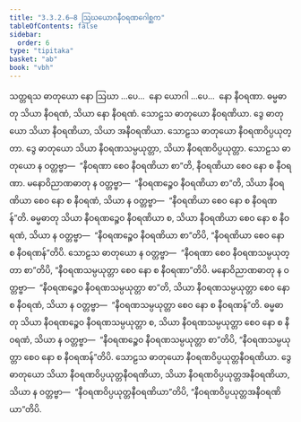 ```yaml
---
title: "3.3.2.6–8 ဩဃယောဂနီဝရဏဂေါစ္ဆက"
tableOfContents: false
sidebar:
  order: 6
type: "tipitaka"
basket: "ab"
book: "vbh"
---
```



<DynamicBreadcrumb />

<Paragraph number="699" book="vbh">
သတ္တရသ ဓာတုယော နော ဩဃာ …ပေ…  နော ယောဂါ …ပေ…  နော နီဝရဏာ. ဓမ္မဓာတု သိယာ နီဝရဏံ, သိယာ နော နီဝရဏံ. သောဠသ ဓာတုယော နီဝရဏိယာ. ဒွေ ဓာတုယော သိယာ နီဝရဏိယာ, သိယာ အနီဝရဏိယာ. သောဠသ ဓာတုယော နီဝရဏဝိပ္ပယုတ္တာ. ဒွေ ဓာတုယော သိယာ နီဝရဏသမ္ပယုတ္တာ, သိယာ နီဝရဏဝိပ္ပယုတ္တာ. သောဠသ ဓာတုယော န ဝတ္တဗ္ဗာ—  “နီဝရဏာ စေဝ နီဝရဏိယာ စာ”တိ, နီဝရဏိယာ စေဝ နော စ နီဝရဏာ. မနောဝိညာဏဓာတု န ဝတ္တဗ္ဗာ—  “နီဝရဏဉ္စေဝ နီဝရဏိယာ စာ”တိ, သိယာ နီဝရဏိယာ စေဝ နော စ နီဝရဏံ, သိယာ န ဝတ္တဗ္ဗာ—  “နီဝရဏိယာ စေဝ နော စ နီဝရဏန်”တိ. ဓမ္မဓာတု သိယာ နီဝရဏဉ္စေဝ နီဝရဏိယာ စ, သိယာ နီဝရဏိယာ စေဝ နော စ နီဝရဏံ, သိယာ န ဝတ္တဗ္ဗာ—  “နီဝရဏဉ္စေဝ နီဝရဏိယာ စာ”တိပိ, “နီဝရဏိယာ စေဝ နော စ နီဝရဏန်”တိပိ. သောဠသ ဓာတုယော န ဝတ္တဗ္ဗာ—  “နီဝရဏာ စေဝ နီဝရဏသမ္ပယုတ္တာ စာ”တိပိ, “နီဝရဏသမ္ပယုတ္တာ စေဝ နော စ နီဝရဏာ”တိပိ. မနောဝိညာဏဓာတု န ဝတ္တဗ္ဗာ—  “နီဝရဏဉ္စေဝ နီဝရဏသမ္ပယုတ္တာ စာ”တိ, သိယာ နီဝရဏသမ္ပယုတ္တာ စေဝ နော စ နီဝရဏံ, သိယာ န ဝတ္တဗ္ဗာ—  “နီဝရဏသမ္ပယုတ္တာ စေဝ နော စ နီဝရဏန်”တိ. ဓမ္မဓာတု သိယာ နီဝရဏဉ္စေဝ နီဝရဏသမ္ပယုတ္တာ စ, သိယာ နီဝရဏသမ္ပယုတ္တာ စေဝ နော စ နီဝရဏံ, သိယာ န ဝတ္တဗ္ဗာ—  “နီဝရဏဉ္စေဝ နီဝရဏသမ္ပယုတ္တာ စာ”တိပိ, “နီဝရဏသမ္ပယုတ္တာ စေဝ နော စ နီဝရဏန်”တိပိ. သောဠသ ဓာတုယော နီဝရဏဝိပ္ပယုတ္တနီဝရဏိယာ. ဒွေ ဓာတုယော သိယာ နီဝရဏဝိပ္ပယုတ္တနီဝရဏိယာ, သိယာ နီဝရဏဝိပ္ပယုတ္တအနီဝရဏိယာ, သိယာ န ဝတ္တဗ္ဗာ—  “နီဝရဏဝိပ္ပယုတ္တနီဝရဏိယာ”တိပိ, “နီဝရဏဝိပ္ပယုတ္တအနီဝရဏိယာ”တိပိ.
</Paragraph>